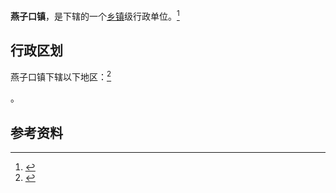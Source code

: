 {{中国乡级行政区|52/05/02/118/000}}

'''燕子口镇'''，是{{PRC admin/fullname|52/05/02/118/000|3}}下辖的一个[[乡镇|乡镇]]级行政单位。<ref>{{PRC admin/ref sgc|{{PRC admin/parent|52/05/02/118/000}}}}</ref>

== 行政区划 ==

燕子口镇下辖以下地区：<ref>{{PRC admin/ref sgc|52/05/02/118/000}}</ref>

{{PRC admin/children|52/05/02/118/000}}。

== 参考资料 ==

{{reflist}}

{{行政区划小作品}}
{{PRC admin/navcat|52/05/02/118/000}}